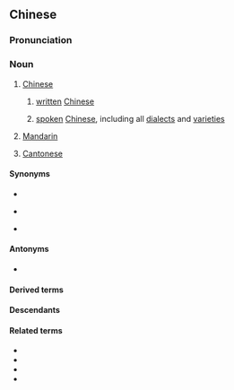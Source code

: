 ==Chinese==
{{zh-forms}}
{{zh-wp|zh|yue|lzh|gan|hak:Chûng-vùn|nan:Tiong-bûn|wuu}}

===Pronunciation===
{{zh-pron
|m=zhōngwén
|ma=zh-zhōngwén.ogg
|c=zung1 man4-2,zung1 man4
|c_note=zung1 man4 - attributive
|h=pfs=Chûng-vùn;gd=zung1 vun2
|md=Dṳ̆ng-ùng
|mn=Tiong-bûn
|mn-t=dong1 bhung5
|w=1tson ven
|cat=n
}}

===Noun===
{{zh-noun}}

# [[Chinese]] {{q|language}}
#: {{zh-x|我 中文 名{meng4-2} 唔 好聽。|My '''Chinese''' name sounds terrible.|C}}
## [[written]] [[Chinese]]
##: {{zh-x|以 中文 書寫 的 文章|an article written in '''Chinese'''}}
##: {{zh-x|我 中文{man4-2} 唔識 讀。|I can't read '''Chinese'''.|C}}
## [[spoken]] [[Chinese]], including all [[dialect]]s and [[variety|varietie]]s
##: {{zh-x|中文 授課|to teach in '''Chinese'''}}
##: {{zh-x|你 說 中文 嗎？|Do you speak '''Chinese'''?}}
# {{lb|zh|Mainland|Taiwan|proscribed}} [[Mandarin]]
# {{lb|zh|Hong Kong}} [[Cantonese]]

====Synonyms====
* {{sense|Chinese language}}
{{zh-syn-saurus|漢語}}
* {{sense|Cantonese}}
{{zh-dial|廣東話}}
* {{sense|Mandarin}}
{{zh-dial}}

====Antonyms====
* {{sense|Chinese language}} {{zh-l|外文}}

====Derived terms====
{{zh-der|倉頡中文碼|中文資訊交換碼|全中文|中文內碼|中文輸入法|中文電腦}}

====Descendants====
{{CJKV|中文|ちゅうぶん|중문|Trung văn}}

====Related terms====
* {{zh-l|漢語}}
* {{zh-l|國語}}
* {{zh-l|普通話}}
* {{zh-l|中國話}}

{{zh-cat|Beginning|Languages}}